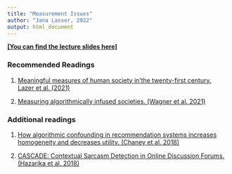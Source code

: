 ```yaml
---
title: "Measurement Issues"
author: "Jana Lasser, 2022"
output: html_document
---
```


[**[You can find the lecture slides here]**](https://dgarcia-eu.github.io/FoundationsOfCSS/11_EthicalAndScientificIssues/113_MeasurementIssues/Slides/index.html)

### Recommended Readings

1. [Meaningful measures of human society in'the twenty-first century. Lazer et al. (2021)](https://www.nature.com/articles/s41586-021-03660-7)

2. [Measuring algorithmically infused societies. (Wagner et al. 2021)](https://www.nature.com/articles/s41586-021-03666-1)

### Additional readings
1. [How algorithmic confounding in recommendation systems increases homogeneity and decreases utility. (Chaney et al. 2018)](https://dl.acm.org/doi/abs/10.1145/3240323.3240370)

2. [CASCADE: Contextual Sarcasm Detection in Online Discussion Forums. (Hazarika et al. 2018)](https://arxiv.org/pdf/1805.06413.pdf)